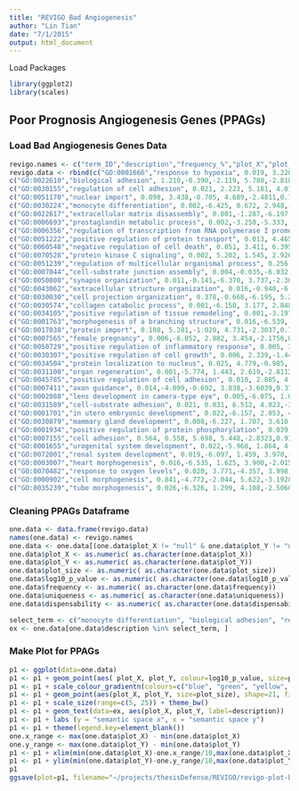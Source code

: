 ```yaml
---
title: "REVIGO Bad Angiogenesis"
author: "Lin Tian"
date: "7/1/2015"
output: html_document
---
```


Load Packages

```r
library(ggplot2)
library(scales)
```

## Poor Prognosis Angiogenesis Genes (PPAGs)

### Load Bad Angiogenesis Genes Data

```r
revigo.names <- c("term_ID","description","frequency_%","plot_X","plot_Y","plot_size","log10_p_value","uniqueness","dispensability")
revigo.data <- rbind(c("GO:0001666","response to hypoxia", 0.019, 3.220,-3.944, 3.980,-2.4348,0.902,0.000),
c("GO:0022610","biological adhesion", 1.210,-0.390,-2.119, 5.780,-2.8182,0.978,0.000),
c("GO:0030155","regulation of cell adhesion", 0.021, 2.223, 5.181, 4.016,-5.0778,0.796,0.000),
c("GO:0051170","nuclear import", 0.098, 3.438,-0.705, 4.689,-2.4811,0.742,0.000),
c("GO:0030224","monocyte differentiation", 0.002,-6.425, 0.672, 2.948,-3.6552,0.506,0.015),
c("GO:0022617","extracellular matrix disassembly", 0.001,-1.287,-6.197, 2.867,-2.7291,0.791,0.046),
c("GO:0006693","prostaglandin metabolic process", 0.002,-3.250,-5.333, 2.988,-2.0229,0.896,0.046),
c("GO:0006356","regulation of transcription from RNA polymerase I promoter", 0.001, 4.077, 5.567, 2.667,-2.8131,0.859,0.171),
c("GO:0051222","positive regulation of protein transport", 0.013, 4.465, 2.443, 3.814,-3.5223,0.605,0.190),
c("GO:0060548","negative regulation of cell death", 0.051, 3.411, 6.395, 4.408,-2.4606,0.797,0.214),
c("GO:0070528","protein kinase C signaling", 0.002, 5.202, 1.545, 2.926,-2.2115,0.793,0.227),
c("GO:0051239","regulation of multicellular organismal process", 0.256, 2.857, 6.134, 5.105,-2.2242,0.840,0.244),
c("GO:0007044","cell-substrate junction assembly", 0.004,-0.035,-6.032, 3.314,-2.5066,0.769,0.284),
c("GO:0050808","synapse organization", 0.011,-0.141,-6.370, 3.737,-2.3010,0.784,0.314),
c("GO:0043062","extracellular structure organization", 0.016,-0.940,-6.645, 3.889,-2.2760,0.780,0.337),
c("GO:0030030","cell projection organization", 0.378,-0.668,-6.195, 5.274,-2.2007,0.740,0.420),
c("GO:0030574","collagen catabolic process", 0.001,-6.150, 3.177, 2.848,-2.3724,0.623,0.438),
c("GO:0034105","positive regulation of tissue remodeling", 0.001,-3.197, 3.161, 2.814,-2.2747,0.492,0.491),
c("GO:0001763","morphogenesis of a branching structure", 0.016,-6.539, 0.936, 3.904,-2.6465,0.529,0.492),
c("GO:0017038","protein import", 0.108, 5.281,-1.020, 4.731,-2.3037,0.765,0.516),
c("GO:0007565","female pregnancy", 0.006,-6.052, 2.882, 3.454,-2.1756,0.629,0.519),
c("GO:0050729","positive regulation of inflammatory response", 0.005, 3.811, 2.429, 3.393,-2.3567,0.732,0.525),
c("GO:0030307","positive regulation of cell growth", 0.006, 2.339,-1.446, 3.464,-2.9365,0.609,0.530),
c("GO:0034504","protein localization to nucleus", 0.025, 4.779,-0.985, 4.094,-2.2156,0.744,0.531),
c("GO:0031100","organ regeneration", 0.001,-5.774, 1.443, 2.619,-2.8112,0.547,0.535),
c("GO:0045785","positive regulation of cell adhesion", 0.010, 2.885, 4.274, 3.709,-3.3143,0.696,0.583),
c("GO:0007411","axon guidance", 0.014,-4.099,-0.692, 3.838,-3.6039,0.371,0.591),
c("GO:0002088","lens development in camera-type eye", 0.005,-6.075, 1.040, 3.360,-2.5994,0.514,0.596),
c("GO:0031589","cell-substrate adhesion", 0.021, 0.031, 6.512, 4.023,-3.1916,0.912,0.608),
c("GO:0001701","in utero embryonic development", 0.022,-6.157, 2.053, 4.036,-2.3263,0.491,0.619),
c("GO:0030879","mammary gland development", 0.008,-6.227, 1.707, 3.610,-2.4929,0.502,0.624),
c("GO:0001934","positive regulation of protein phosphorylation", 0.039, 4.145, 4.410, 4.287,-2.1992,0.730,0.637),
c("GO:0007155","cell adhesion", 0.564, 0.558, 5.698, 5.448,-2.8323,0.911,0.640),
c("GO:0001655","urogenital system development", 0.022,-5.968, 1.864, 4.031,-2.6998,0.486,0.649),
c("GO:0072001","renal system development", 0.019,-6.097, 1.459, 3.970,-2.2489,0.490,0.661),
c("GO:0003007","heart morphogenesis", 0.016,-6.535, 1.625, 3.900,-2.0154,0.484,0.667),
c("GO:0070482","response to oxygen levels", 0.020, 3.771,-4.357, 3.998,-2.3247,0.911,0.674),
c("GO:0000902","cell morphogenesis", 0.841,-4.772,-2.044, 5.622,-3.1928,0.422,0.692),
c("GO:0035239","tube morphogenesis", 0.026,-6.526, 1.299, 4.108,-2.5060,0.487,0.698))
```

### Cleaning PPAGs Dataframe

```r
one.data <- data.frame(revigo.data)
names(one.data) <- revigo.names
one.data <- one.data[(one.data$plot_X != "null" & one.data$plot_Y != "null"), ]
one.data$plot_X <- as.numeric( as.character(one.data$plot_X))
one.data$plot_Y <- as.numeric( as.character(one.data$plot_Y))
one.data$plot_size <- as.numeric( as.character(one.data$plot_size))
one.data$log10_p_value <- as.numeric( as.character(one.data$log10_p_value))
one.data$frequency <- as.numeric( as.character(one.data$frequency))
one.data$uniqueness <- as.numeric( as.character(one.data$uniqueness))
one.data$dispensability <- as.numeric( as.character(one.data$dispensability))

select_term <- c("monocyte differentiation", "biological adhesion", "regulation of cell adhesion", "nuclear import", "response to hypoxia", "extracellular matrix disassembly", "axon guidance", "cell morphogenesis")
ex <- one.data[one.data$description %in% select_term, ]
```

### Make Plot for PPAGs

```r
p1 <- ggplot(data=one.data)
p1 <- p1 + geom_point(aes( plot_X, plot_Y, colour=log10_p_value, size=plot_size), alpha=I(0.8))
p1 <- p1 + scale_colour_gradientn(colours=c("blue", "green", "yellow", "red"), limits=c(min(one.data$log10_p_value), max(one.data$log10_p_value)))
p1 <- p1 + geom_point(aes(plot_X, plot_Y, size=plot_size), shape=21, fill="transparent", colour=I(alpha ("black", 0.6)))
p1 <- p1 + scale_size(range=c(5, 25)) + theme_bw()
p1 <- p1 + geom_text(data=ex, aes(plot_X, plot_Y, label=description))
p1 <- p1 + labs (y = "semantic space x", x = "semantic space y")
p1 <- p1 + theme(legend.key=element_blank())
one.x_range <- max(one.data$plot_X) - min(one.data$plot_X)
one.y_range <- max(one.data$plot_Y) - min(one.data$plot_Y)
p1 <- p1 + xlim(min(one.data$plot_X)-one.x_range/10,max(one.data$plot_X)+one.x_range/10)
p1 <- p1 + ylim(min(one.data$plot_Y)-one.y_range/10,max(one.data$plot_Y)+one.y_range/10)
p1
ggsave(plot=p1, filename="~/projects/thesisDefense/REVIGO/revigo-plot-badAng.pdf", width=7.86,height=6.18, units="in")
```

